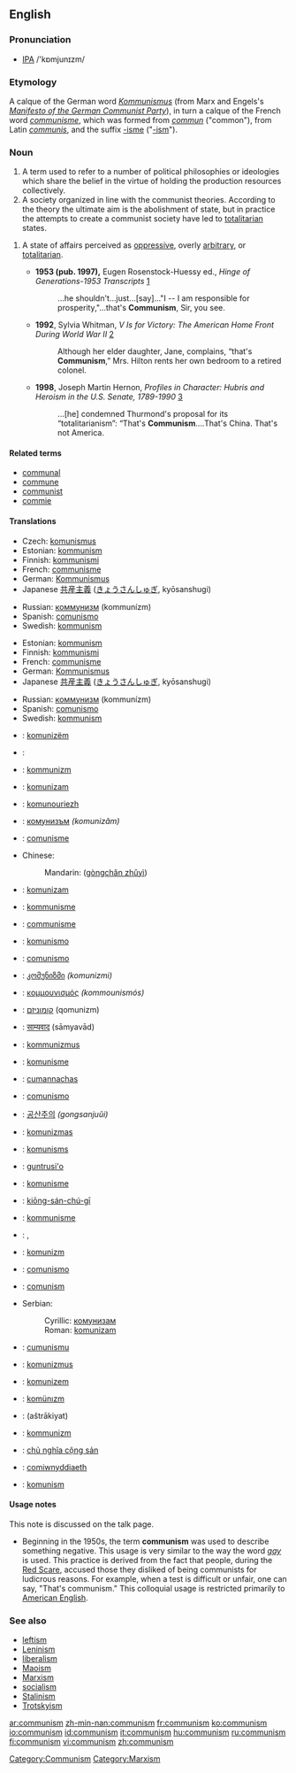 ==English==
{{wikipedia}}
===Pronunciation===
* [[IPA]] /'kɒmjunɪzm/

===Etymology===
A calque of the German word ''[[Kommunismus]]'' (from Marx and Engels's ''[http://www.marxists.org/archive/marx/works/1848/communist-manifesto/index.htm Manifesto of the German Communist Party]''), in turn a calque of the French word ''[[communisme]]'', which was formed from ''[[commun]]'' ("common"), from Latin ''[[communis]]'', and the suffix [[-isme]] ("[[-ism]]").

===Noun===
{{en-noun|-}}

# A term used to refer to a number of political philosophies or ideologies which share the belief in the virtue of holding the production resources collectively. 
# A society organized in line with the communist theories. According to the theory the ultimate aim is the abolishment of state, but in practice the attempts to create a communist society have led to [[totalitarian]] states.
<!-- # The ideology of parties that use the term "Communist" in their name, i.e. [[Leninist]]s and [[Stalinist]]s.
# The socio-economic system in countries ruled by regimes that use the term "Communist", i.e. Leninist and Stalinist governments running systems involving tight State control of industry and the populace.
# A classless, stateless, society in which its members have free access to all resources. -->
# {{US|informal}} A state of affairs perceived as [[oppressive]], overly [[arbitrary]], or [[totalitarian]]. 
#*'''1953 (pub. 1997),''' Eugen Rosenstock-Huessy ed., ''Hinge of Generations-1953 Transcripts'' [http://books.google.com/books?vid=ISBN091214825X&id=faq3Bng7IeYC&pg=RA1-PA24-IA44&lpg=RA1-PA24-IA44&dq=%22that%27s+communism%22&sig=euXrX5FOsAMFM3BcT3cmzgFmKb8]
#*:...he shouldn't...just...[say]..."I -- I am responsible for prosperity,"...that's '''Communism''', Sir, you see. 
#*'''1992''', Sylvia Whitman, ''V Is for Victory: The American Home Front During World War II'' [http://books.google.com/books?vid=ISBN0822517272&id=NoieB4ELLAgC&pg=PA57&lpg=PA57&dq=%22that%27s+communism%22&sig=m5yurFCa3ukbwM0VW74RVK4DuD0]
#*:Although her elder daughter, Jane, complains, “that's '''Communism''',” Mrs. Hilton rents her own bedroom to a retired colonel.
#*'''1998''', Joseph Martin Hernon, ''Profiles in Character: Hubris and Heroism in the U.S. Senate, 1789-1990'' [http://books.google.com/books?vid=ISBN1563249383&id=ByeH99C-N_AC&pg=PA198&lpg=PA198&dq=%22that%27s+communism%22&sig=fDBorCuRt2cc10fpTCa449WAFKI]
#*:...[he] condemned Thurmond's proposal for its “totalitarianism”: “That's '''Communism'''....That's China. That's not America.

====Related terms====
*[[communal]]
*[[commune]]
*[[communist]]
*[[commie]]

====Translations====
{{trans-top|philosophy}}
*Czech: [[komunismus#Czech|komunismus]] {{m}}
*Estonian: [[kommunism]]
*Finnish: [[kommunismi]]
*French: [[communisme]]
*German: [[Kommunismus]] {{m}}
*Japanese [[共産主義]] ([[きょうさんしゅぎ]], kyōsanshugi)
{{trans-mid}}
*Russian: [[коммунизм]] (kommunízm) {{m}}
*Spanish: [[comunismo]] {{m}}
*Swedish: [[kommunism]] {{c}}
{{trans-bottom}}

{{trans-top|society}}
*Estonian: [[kommunism]]
*Finnish: [[kommunismi]]
*French: [[communisme]]
*German: [[Kommunismus]] {{m}}
*Japanese [[共産主義]] ([[きょうさんしゅぎ]], kyōsanshugi)
{{trans-mid}}
*Russian: [[коммунизм]] (kommunízm) {{m}}
*Spanish: [[comunismo]] {{m}}
*Swedish: [[kommunism]] {{c}}
{{trans-bottom}}

{{checktrans}}
{{trans-top|translations to be checked}}
*{{ttbc|Albanian}}: [[komunizëm]]
*{{ttbc|Arabic}}: {{ARchar|[[شيوعية]]}}
*{{ttbc|Azerbaijani}}: [[kommunizm]]
*{{ttbc|Bosnian}}: [[komunizam]] {{m}}
*{{ttbc|Breton}}: [[komunouriezh]]
*{{ttbc|Bulgarian}}: [[комунизъм]] ''(komunizăm)''
*{{ttbc|Catalan}}: [[comunisme]]
*Chinese:
*:Mandarin: {{zh-ts|共產主義|共产主义}} ([[gòngchǎn zhǔyì]])
*{{ttbc|Croatian}}: [[komunizam]] {{m}}
*{{ttbc|Danish}}: [[kommunisme]]
*{{ttbc|Dutch}}: [[communisme]]
*{{ttbc|Esperanto}}: [[komunismo]]
*{{ttbc|Galician}}: [[comunismo]]
*{{ttbc|Georgian}}: [[კომუნიზმი]] ''(komunizmi)''
*{{ttbc|Greek}}: [[κομμουνισμός]] ''(kommounismós)''
*{{ttbc|Hebrew}}: [[קומוניזם]] (qomunizm)
*{{ttbc|Hindi}}: [[साम्यवाद]] (sāmyavād)
*{{ttbc|Hungarian}}: [[kommunizmus]]
*{{ttbc|Indonesian}}: [[komunisme]]
*{{ttbc|Irish}}: [[cumannachas]]
*{{ttbc|Italian}}: [[comunismo]] {{m}}
*{{ttbc|Korean}}: [[공산주의]] ''(gongsanjuŭi)''
*{{ttbc|Lithuanian}}: [[komunizmas]]
*{{ttbc|Latvian}}: [[komunisms]]
*{{ttbc|Lojban}}: [[guntrusi'o]]
*{{ttbc|Malay}}: [[komunisme]]
*{{ttbc|Min Nan}}: [[kiōng-sán-chú-gī]]
*{{ttbc|Norwegian}}: [[kommunisme]]
*{{ttbc|Persian}}: {{FAchar|[[کمونیسم]]}}, {{FAchar|[[اصول اشتراکی]]}}
*{{ttbc|Polish}}: [[komunizm]]
*{{ttbc|Portuguese}}: [[comunismo]]
*{{ttbc|Romanian}}: [[comunism]]
*Serbian:
*:Cyrillic: [[комунизам]] {{m}}
*:Roman: [[komunizam#Serbian|komunizam]] {{m}}
*{{ttbc|Sicilian}}: [[cumunismu]]
*{{ttbc|Slovak}}: [[komunizmus]]
*{{ttbc|Slovenian}}: [[komunizem]]
*{{ttbc|Turkish}}: [[komünızm]]
*{{ttbc|Urdu}}: {{URchar|[[اشتراکیت]]}} (aštrākiyat)
*{{ttbc|Uyghur}}: [[kommunizm]]
*{{ttbc|Vietnamese}}: [[chủ nghĩa cộng sản]]
*{{ttbc|Welsh}}: [[comiwnyddiaeth]]
*{{ttbc|Yiddish}}: [[komunism]]
{{trans-bottom}}

====Usage notes====
This note is discussed on the talk page.
*Beginning in the 1950s, the term '''communism''' was used to describe something negative. This usage is very similar to the way the word ''[[gay]]'' is used. This practice is derived from the fact that people, during the [[Wikipedia:Red Scare|Red Scare]], accused those they disliked of being communists for ludicrous reasons. For example, when a test is difficult or unfair, one can say, "That's communism." This colloquial usage is restricted primarily to [[American English]].

===See also===
*[[leftism]]
*[[Leninism]]
*[[liberalism]]
*[[Maoism]]
*[[Marxism]]
*[[socialism]]
*[[Stalinism]]
*[[Trotskyism]]

[[Category:Communism]]
[[Category:Marxism]]

[[ar:communism]]
[[zh-min-nan:communism]]
[[fr:communism]]
[[ko:communism]]
[[io:communism]]
[[id:communism]]
[[it:communism]]
[[hu:communism]]
[[ru:communism]]
[[fi:communism]]
[[vi:communism]]
[[zh:communism]]